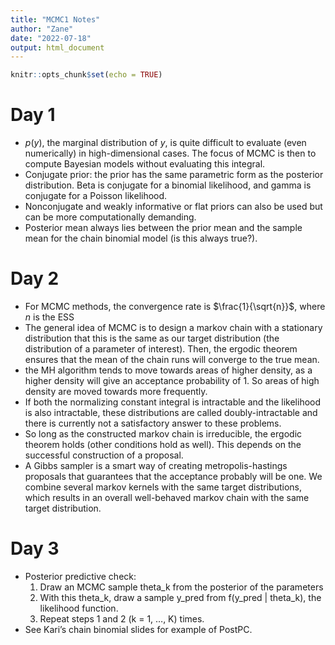 ```yaml
---
title: "MCMC1 Notes"
author: "Zane"
date: "2022-07-18"
output: html_document
---
```


```r
knitr::opts_chunk$set(echo = TRUE)
```

# Day 1

* $p(y)$, the marginal distribution of $y$, is quite difficult to evaluate (even numerically) in high-dimensional cases. The focus of MCMC is then to compute Bayesian models without evaluating this integral.
* Conjugate prior: the prior has the same parametric form as the posterior distribution. Beta is conjugate for a binomial likelihood, and gamma is conjugate for a Poisson likelihood.
* Nonconjugate and weakly informative or flat priors can also be used but can be more computationally demanding.
* Posterior mean always lies between the prior mean and the sample mean for the chain binomial model (is this always true?).

# Day 2

* For MCMC methods, the convergence rate is $\frac{1}{\sqrt{n}}$, where $n$ is the ESS
* The general idea of MCMC is to design a markov chain with a stationary distribution that this is the same as our target distribution (the distribution of a parameter of interest). Then, the ergodic theorem ensures that the mean of the chain runs will converge to the true mean.
* the MH algorithm tends to move towards areas of higher density, as a higher density will give an acceptance probability of 1. So areas of high density are moved towards more frequently.
* If both the normalizing constant integral is intractable and the likelihood is also intractable, these distributions are called doubly-intractable and there is currently not a satisfactory answer to these problems.
* So long as the constructed markov chain is irreducible, the ergodic theorem holds (other conditions hold as well). This depends on the successful construction of a proposal.
* A Gibbs sampler is a smart way of creating metropolis-hastings proposals that guarantees that the acceptance probably will be one. We combine several markov kernels with the same target distributions, which results in an overall well-behaved markov chain with the same target distribution.

# Day 3

* Posterior predictive check:
	1. Draw an MCMC sample theta_k from the posterior of the parameters
	2. With this theta_k, draw a sample y_pred from f(y_pred | theta_k),
	the likelihood function.
	3. Repeat steps 1 and 2 (k = 1, ..., K) times.
* See Kari's chain binomial slides for example of PostPC.

